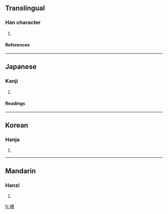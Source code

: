 ==Translingual==
===Han character===
{{Han char|rn=30|rad=口|as=14|sn=17|four=6501<sub>7</sub>|canj=口中一廿 (RLMT)}}
# {{defn|Han}}
====References====
{{Han ref|kx=0212.140|dkj=04478|dj=0434.450|hdz=10697.200|uh=568D|ud=22157|bh=ECC2|bd=60610}}
----
==Japanese==
===Kanji===
{{ja-kanji|grade=|rs=口14}}
# {{defn|Japanese}} 
====Readings====
{{ja-readings|on=[[しん]] (shin)|kun=[[いきどおる]] (ikidooru)}}
----
==Korean==
===Hanja===
{{ko-hanja|hangeul=진|rv=jin|mr=chin}}
# {{defn|Korean}}
----
==Mandarin==
===Hanzi===
{{cmn-hanzi|pin=[[jìn]] (jin4)|wg=chin<sup>4</sup>}}
# {{defn|Mandarin}}

[[fr:嚍]]